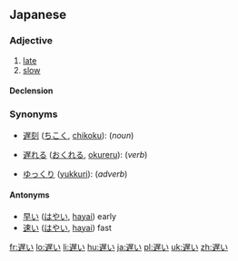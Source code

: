 ==Japanese==
{{ja-kanjitab|遅}}

===Adjective===
{{ja-adj|kk|decl=i|hira=おそい|rom=osoi}}

# [[late]]
# [[slow]]

====Declension====
{{ja-i|遅|おそ|oso}}

===Synonyms===
* {{sense|late coming}} [[遅刻]] ([[ちこく]], [[chikoku]]): (''noun'') 
* {{sense|[[postpone]], go late, come late}} [[遅れる]] ([[おくれる]], [[okureru]]): (''verb'') 
* {{sense|slowly}} [[ゆっくり]] ([[yukkuri]]): (''adverb'') 

====Antonyms====
*[[早い]] ([[はやい]], [[hayai]]) early
*[[速い]] ([[はやい]], [[hayai]]) fast

[[fr:遅い]]
[[lo:遅い]]
[[li:遅い]]
[[hu:遅い]]
[[ja:遅い]]
[[pl:遅い]]
[[uk:遅い]]
[[zh:遅い]]
